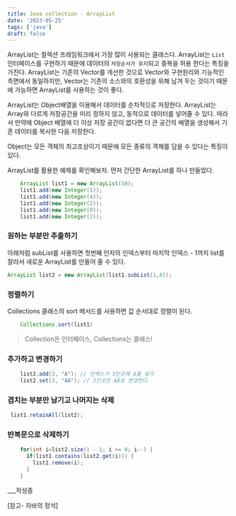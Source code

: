 ```yaml
---
title: Java collection - ArrayList
date: '2023-05-25'
tags: ['java']
draft: false
---
```


ArrayList는 컬렉션 프레임워크에서 가장 많이 사용되는 클래스다. ArrayList는 `List`인터페이스를 구현하기 때문에 데이터의 `저장순서가 유지`되고 중복을 허용 한다는 특징을 가진다. ArrayList는 기존의 Vector를 개선한 것으로 Vector와 구현원리와 기능적인 측면에서 동일하지만, Vector는 기존의 소스와의 호환성을 위해 남겨 두는 것이기 때문에 가능하면 ArrayList를 사용하는 것이 좋다.

ArrayList는 Object배열을 이용해서 데이터를 순차적으로 저장한다. ArrayList는 Array와 다르게 저장공간을 미리 정하지 않고, 동적으로 데이터를 넣어줄 수 있다. 따라서 만약에 Object 배열에 더 이상 저장 공간이 없다면 더 큰 공간의 배열을 생성해서 기존 데이터를 복사한 다음 저장한다.

Object는 모든 객체의 최고조상이기 때문에 모든 종류의 객체를 담을 수 있다는 특징이 있다.

ArrayList를 활용한 예제를 확인해보자. 먼저 간단한 ArrayList를 하나 만들었다.

```java
    ArrayList list1 = new ArrayList(10);
    list1.add(new Integer(5));
    list1.add(new Integer(4));
    list1.add(new Integer(2));
    list1.add(new Integer(0));
    list1.add(new Integer(2));
```

### 원하는 부분만 추출하기

아래처럼 subList를 사용하면 첫번째 인자의 인덱스부터 마지막 인덱스 - 1까지 list를 잘라서 새로운 ArrayList를 만들어 줄 수 있다.

```java
ArrayList list2 = new ArrayList(list1.subList(1,4));
```

### 정렬하기

Collections 클래스의 sort 메서드를 사용하면 값 순서대로 정렬이 된다.

```java
    Collections.sort(list1)
```

> Collection은 인터페이스, Collections는 클래스!

### 추가하고 변경하기

```java
    list2.add(3, "A"); // 인덱스가 3인곳에 A를 넣기
    list2.set(3, "AA"); // 3인곳은 AA로 변경한다
```

### 겹치는 부분만 남기고 나머지는 삭제

```java
 list1.retainAll(list2);
```

### 반복문으로 삭제하기

```java
    for(int i=list2.size() - 1; i >= 0; i--) {
      if(list1.contains(list2.get(i))) {
        list2.remove(i);
      }
    }
```

\_\_\_작성중

[참고- 자바의 정석]
